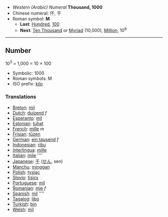 *''Western (Arabic) Numeral'' '''Thousand, 1000'''
*Chinese numeral: 仟, 千
*Roman symbol: '''M'''
**'''Last''': [[Hundred]], [[100]]
**'''Next''': [[Ten Thousand]] or [[Myriad]] (10,000), [[Million]], 10<sup>6</sup>

----

==Number==

10<sup>3</sup> = 1,000 = 10 &times; 100

*Symbolic: 1000
*Roman symbols: M 
*ISO prefix: [[kilo]]

===Translations===

*[[Breton]]: [[mil]]
*[[Dutch]]: [[duizend]] ''f''
*[[Esperanto]]: [[mil]]
*[[Estonian]]: [[tuhat]]
*[[French]]: [[mille]] ''m''
*[[Frisian]]: [[tûzen]]
*[[German]]: [[ein tausend]] ''f''
*[[Indonesian]]: [[ribu]]
*[[Interlingua]]: [[mille]]
*[[Italian]]: [[mile]] ''''
*[[Japanese]]: [[千]] ([[せん]], sen)
*[[Manchu]]: [[minggan]]
*[[Polish]]: [[tysiąc]]
*[[Slovio]]: [[tisicx]]
*[[Portuguese]]: [[mil]]
*[[Romanian]]: [[mie]] ''f''
*[[Spanish]]: [[mil]] ''''
*[[Tagalog]]: [[libo]]
*[[Turkish]]: [[bin]]
*[[Welsh]]: [[mil]]